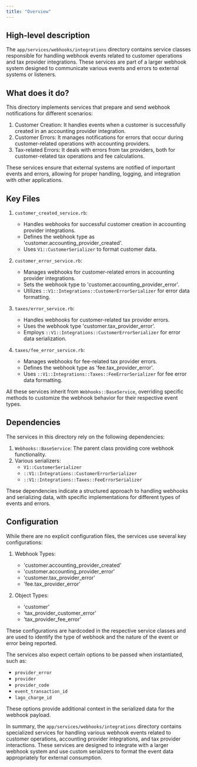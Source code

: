 ```yaml
---
title: "Overview"
---
```


## High-level description

The `app/services/webhooks/integrations` directory contains service classes responsible for handling webhook events related to customer operations and tax provider integrations. These services are part of a larger webhook system designed to communicate various events and errors to external systems or listeners.

## What does it do?

This directory implements services that prepare and send webhook notifications for different scenarios:

1. Customer Creation: It handles events when a customer is successfully created in an accounting provider integration.
2. Customer Errors: It manages notifications for errors that occur during customer-related operations with accounting providers.
3. Tax-related Errors: It deals with errors from tax providers, both for customer-related tax operations and fee calculations.

These services ensure that external systems are notified of important events and errors, allowing for proper handling, logging, and integration with other applications.

## Key Files

1. `customer_created_service.rb`:
   - Handles webhooks for successful customer creation in accounting provider integrations.
   - Defines the webhook type as 'customer.accounting_provider_created'.
   - Uses `V1::CustomerSerializer` to format customer data.

2. `customer_error_service.rb`:
   - Manages webhooks for customer-related errors in accounting provider integrations.
   - Sets the webhook type to 'customer.accounting_provider_error'.
   - Utilizes `::V1::Integrations::CustomerErrorSerializer` for error data formatting.

3. `taxes/error_service.rb`:
   - Handles webhooks for customer-related tax provider errors.
   - Uses the webhook type 'customer.tax_provider_error'.
   - Employs `::V1::Integrations::CustomerErrorSerializer` for error data serialization.

4. `taxes/fee_error_service.rb`:
   - Manages webhooks for fee-related tax provider errors.
   - Defines the webhook type as 'fee.tax_provider_error'.
   - Uses `::V1::Integrations::Taxes::FeeErrorSerializer` for fee error data formatting.

All these services inherit from `Webhooks::BaseService`, overriding specific methods to customize the webhook behavior for their respective event types.

## Dependencies

The services in this directory rely on the following dependencies:

1. `Webhooks::BaseService`: The parent class providing core webhook functionality.
2. Various serializers:
   - `V1::CustomerSerializer`
   - `::V1::Integrations::CustomerErrorSerializer`
   - `::V1::Integrations::Taxes::FeeErrorSerializer`

These dependencies indicate a structured approach to handling webhooks and serializing data, with specific implementations for different types of events and errors.

## Configuration

While there are no explicit configuration files, the services use several key configurations:

1. Webhook Types:
   - 'customer.accounting_provider_created'
   - 'customer.accounting_provider_error'
   - 'customer.tax_provider_error'
   - 'fee.tax_provider_error'

2. Object Types:
   - 'customer'
   - 'tax_provider_customer_error'
   - 'tax_provider_fee_error'

These configurations are hardcoded in the respective service classes and are used to identify the type of webhook and the nature of the event or error being reported.

The services also expect certain options to be passed when instantiated, such as:
- `provider_error`
- `provider`
- `provider_code`
- `event_transaction_id`
- `lago_charge_id`

These options provide additional context in the serialized data for the webhook payload.

In summary, the `app/services/webhooks/integrations` directory contains specialized services for handling various webhook events related to customer operations, accounting provider integrations, and tax provider interactions. These services are designed to integrate with a larger webhook system and use custom serializers to format the event data appropriately for external consumption.